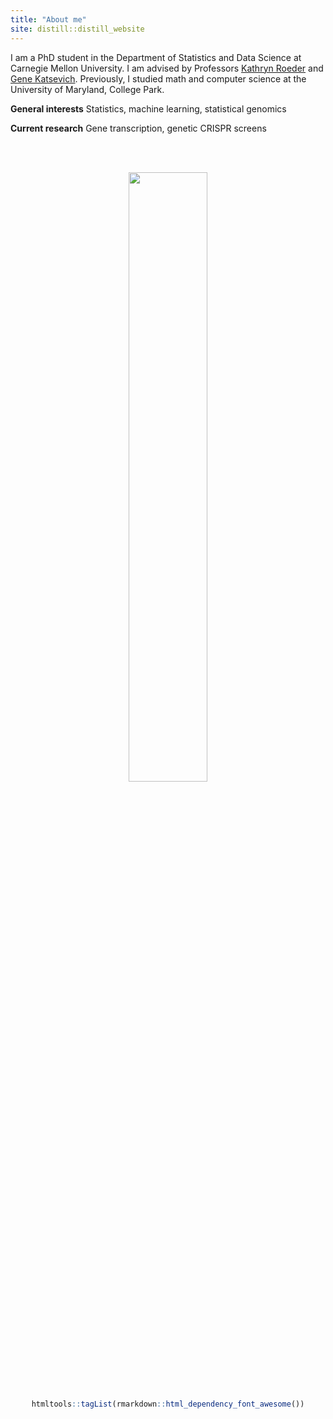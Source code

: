 ```yaml
---
title: "About me"
site: distill::distill_website
---
```


I am a PhD student in the Department of Statistics and Data Science at Carnegie Mellon University. I am advised by Professors [Kathryn Roeder](http://www.stat.cmu.edu/~roeder/) and [Gene Katsevich](https://ekatsevi.github.io). Previously, I studied math and computer science at the University of Maryland, College Park.

**General interests** Statistics, machine learning, statistical genomics

**Current research** Gene transcription, genetic CRISPR screens

<br/>
<br/>
<center>
![](pic_circle.png){#id .class width=50% height=50%}
\center

```r
htmltools::tagList(rmarkdown::html_dependency_font_awesome())
```

[<i class="fa fa-envelope fa-3x"></i>](email.html)
[<i class="fas fa-file fa-3x"></i>](timsResume.pdf)
[<i class="fa fa-github fa-3x"></i>](https://github.com/Timothy-Barry)
